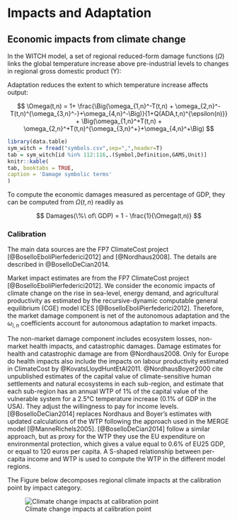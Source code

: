 # Impacts and Adaptation

## Economic impacts from climate change

In the WITCH model, a set of regional reduced-form damage functions ($\Omega$) links the global temperature increase above pre-industrial levels to changes in regional gross domestic product (Y):

\begin{equation}
    Y(t,n) =  \frac{tfp_0(n)
                      \left( \alpha(n)
                        \left( tfp_y(t,n) K_C(t,n)^{\beta(n)}l(t,n)^{(1-\beta(n))}
                        \right)^{\rho} + 
                        (1-\alpha(n)) ES^{\rho}(t,n)
                      \right)^{\frac{1}{\rho}}
                    }{\Omega(t,n)},
\end{equation}
 
Adaptation reduces the extent to which temperature increase affects output:

$$
    \Omega(t,n) = 1+ \frac{\Big(\omega_{1,n}^-T(t,n) + \omega_{2,n}^-T(t,n)^{\omega_{3,n}^-}+\omega_{4,n}^-\Big)}{1+Q(ADA,t,n)^{\epsilon(n)}}
    + \Big(\omega_{1,n}^+T(t,n) + \omega_{2,n}^+T(t,n)^{\omega_{3,n}^+}+\omega_{4,n}^+\Big)
$$	
  
```r
library(data.table)
sym_witch = fread("symbols.csv",sep=",",header=T)
tab = sym_witch[id %in% 112:116,.(Symbol,Definition,GAMS,Unit)]
knitr::kable(
tab, booktabs = TRUE,
caption = 'Damage symbolic terms'
)
```    
    
To compute the economic damages measured as percentage of GDP, they can be computed from $\Omega(t,n)$ readily as 

$$
Damages(\%\ of\ GDP) = 1 - \frac{1}{\Omega(t,n)}
$$


### Calibration

The main data sources are the FP7 ClimateCost project [@BoselloEboliPierfederici2012] and [@Nordhaus2008]. The details are described in @BoselloDeCian2014.

Market impact estimates are from the FP7 ClimateCost project [@BoselloEboliPierfederici2012]. We consider the economic impacts of climate change on the rise in sea-level, energy demand, and agricultural productivity as estimated by the recursive-dynamic computable general equilibrium (CGE) model ICES [@BoselloEboliPierfederici2012]. Therefore, the market damage component is net of the autonomous adaptation and the $\omega_{i,n}$ coefficients account for autonomous adaptation to market impacts. 

The non-market damage component includes ecosystem losses, non-market health impacts, and catastrophic damages. Damage estimates for health and catastrophic damage are from @Nordhaus2008. Only for Europe do health impacts also include the impacts on labour productivity estimated in ClimateCost by @KovatsLloydHuntEtAl2011. @NordhausBoyer2000 cite unpublished estimates of the capital value of climate-sensitive human settlements and natural ecosystems in each sub-region, and estimate that each sub-region has an annual WTP of 1% of the capital value of the vulnerable system for a 2.5°C temperature increase (0.1% of GDP in the USA).  They  adjust the willingness to pay for income levels. [@BoselloDeCian2014] replaces Nordhaus and Boyer’s estimates with updated calculations of the WTP following the approach used in the MERGE model [@ManneRichels2005]. [@BoselloDeCian2014] follow a similar approach, but as proxy for the WTP they use the EU expenditure on environmental protection, which gives a value equal to 0.6% of EU25 GDP, or equal to 120 euros per capita. A S-shaped relationship between per-capita income and WTP is used to compute the WTP in the different model regions.

The Figure below decomposes regional climate impacts at the calibration point by impact category.

![Climate change impacts at calibration point](images/impacts.png)
